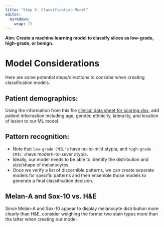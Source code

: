 ```yaml
---
title: "Step 5: Classification Model"
editor: 
  markdown: 
    wrap: 72
---
```


**Aim: Create a machine learning model to classify slices as low-grade, high-grade, or benign.**

# Model Considerations

Here are some potential steps/directions to consider when creating classification models. 

## Patient demographics:

Using the information from this file [clinical data sheet for scoring.xlsx](clinical data sheet for scoring.xlsx), add patient information including age, gender, ethnicity, laterality, and location of lesion to our ML model. 

## Pattern recognition:

- Note that `low-grade CMIL's` have no-to-mild atypia, and `high-grade CMIL's`have modern-to-sever atypia.
- Ideally, our model needs to be able to identify the distribution and size/shape of melanocytes.
- Once we verify a list of discernible patterns, we can create separate models for specific patterns and then ensemble those models to generate a final classification decision. 

## Melan-A and Sox-10 vs. H&E

Since Melan-A and Sox-10 appear to display melanocyte distribution more clearly than H&E, consider weighing the former two stain types more than the latter when creating our model. 

